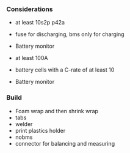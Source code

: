 ### Considerations

- at least 10s2p p42a
- fuse for discharging, bms only for charging
- Battery monitor
- at least 100A
- battery cells with a C-rate of at least 10

- Battery monitor

### Build

- Foam wrap and then shrink wrap
- tabs
- welder
- print plastics holder
- nobms
- connector for balancing and measuring
